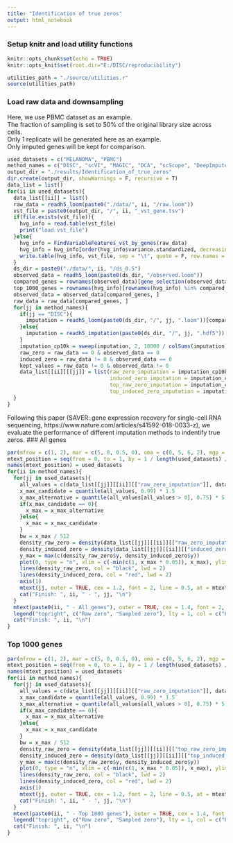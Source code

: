 ```yaml
---
title: "Identification of true zeros"
output: html_notebook
---
```

### Setup knitr and load utility functions
```r
knitr::opts_chunk$set(echo = TRUE)
knitr::opts_knit$set(root.dir="E:/DISC/reproducibility")
```
```r
utilities_path = "./source/utilities.r"
source(utilities_path)
```
### Load raw data and downsampling
Here, we use PBMC dataset as an example.</br>
The fraction of sampling is set to 50% of the original library size across cells.</br>
Only 1 replicate will be generated here as an example.</br>
Only imputed genes will be kept for comparison.
```r
used_datasets = c("MELANOMA", "PBMC")
method_names = c("DISC", "scVI", "MAGIC", "DCA", "scScope", "DeepImpute", "VIPER", "scImpute")
output_dir = "./results/Identification_of_true_zeros"
dir.create(output_dir, showWarnings = F, recursive = T)
data_list = list()
for(ii in used_datasets){
  data_list[[ii]] = list()
  raw_data = readh5_loom(paste0("./data/", ii, "/raw.loom"))
  vst_file = paste0(output_dir, "/", ii, "_vst_gene.tsv")
  if(file.exists(vst_file)){
    hvg_info = read.table(vst_file)
    print("load vst_file")
  }else{
    hvg_info = FindVariableFeatures_vst_by_genes(raw_data)
    hvg_info = hvg_info[order(hvg_info$variance.standardized, decreasing = T), ]
    write.table(hvg_info, vst_file, sep = "\t", quote = F, row.names = T, col.names = T)
  }
  ds_dir = paste0("./data/", ii, "/ds_0.5")
  observed_data = readh5_loom(paste0(ds_dir, "/observed.loom"))
  compared_genes = rownames(observed_data)[gene_selection(observed_data, 10)]
  top_1000_genes = rownames(hvg_info)[rownames(hvg_info) %in% compared_genes][1:1000]
  observed_data = observed_data[compared_genes, ]
  raw_data = raw_data[compared_genes, ]
  for(jj in method_names){
    if(jj == "DISC"){
      imputation = readh5_loom(paste0(ds_dir, "/", jj, ".loom"))[compared_genes, ]
    }else{
      imputation = readh5_imputation(paste0(ds_dir, "/", jj, ".hdf5"))[compared_genes, ]
    }
    imputation_cp10k = sweep(imputation, 2, 10000 / colSums(imputation), "*")
    raw_zero = raw_data == 0 & observed_data == 0
    induced_zero = raw_data != 0 & observed_data == 0
    kept_values = raw_data != 0 & observed_data != 0
    data_list[[ii]][[jj]] = list(raw_zero_imputation = imputation_cp10k[raw_zero],
                                 induced_zero_imputation = imputation_cp10k[induced_zero],
                                 top_raw_zero_imputation = imputation_cp10k[top_1000_genes, ][raw_zero[top_1000_genes, ]],
                                 top_induced_zero_imputation = imputation_cp10k[top_1000_genes, ][induced_zero[top_1000_genes, ]])
  }
}
```
Following this paper (SAVER: gene expression recovery for single-cell RNA sequencing, https://www.nature.com/articles/s41592-018-0033-z), we evaluate the performance of different imputation methods to indentify true zeros.
### All genes
```r
par(mfrow = c(1, 2), mar = c(5, 0, 0.5, 0), oma = c(0, 5, 6, 2), mgp = c(3.5, 1, 0), cex.axis = 1.1, cex.lab = 1.5, font.lab = 2, cex.main = 1.5)
mtext_position = seq(from = 0, to = 1, by = 1 / length(used_datasets) / 2)[seq(length(used_datasets)) * 2]
names(mtext_position) = used_datasets
for(ii in method_names){
  for(jj in used_datasets){
    all_values = c(data_list[[jj]][[ii]][["raw_zero_imputation"]], data_list[[jj]][[ii]][["induced_zero_imputation"]])
    x_max_candidate = quantile(all_values, 0.99) * 1.5
    x_max_alternative = quantile(all_values[all_values > 0], 0.75) * 5
    if(x_max_candidate == 0){
      x_max = x_max_alternative
    }else{
      x_max = x_max_candidate
    }
    bw = x_max / 512
    density_raw_zero = density(data_list[[jj]][[ii]][["raw_zero_imputation"]][data_list[[jj]][[ii]][["raw_zero_imputation"]] <= x_max * 1.1], bw = bw)
    density_induced_zero = density(data_list[[jj]][[ii]][["induced_zero_imputation"]][data_list[[jj]][[ii]][["induced_zero_imputation"]] <= x_max * 1.1], bw = bw)
    y_max = max(c(density_raw_zero$y, density_induced_zero$y))
    plot(0, type = "n", xlim = c(-min(c(1, x_max * 0.05)), x_max), ylim = c(0, y_max), axes = FALSE, ann = FALSE, frame.plot = TRUE)
    lines(density_raw_zero, col = "black", lwd = 2)
    lines(density_induced_zero, col = "red", lwd = 2)
    axis(1)
    mtext(jj, outer = TRUE, cex = 1.2, font = 2, line = 0.5, at = mtext_position[jj])
    cat("Finish: ", ii, " - ", jj, "\n")
  }
  mtext(paste0(ii, " - All genes"), outer = TRUE, cex = 1.4, font = 2, line = 3)
  legend("topright", c("Raw zero", "Sampled zero"), lty = 1, col = c("black", "red"), lwd = 2)
  cat("Finish: ", ii, "\n")
}
```
### Top 1000 genes
```r
par(mfrow = c(1, 2), mar = c(5, 0, 0.5, 0), oma = c(0, 5, 6, 2), mgp = c(3.5, 1, 0), cex.axis = 1.1, cex.lab = 1.5, font.lab = 2, cex.main = 1.5)
mtext_position = seq(from = 0, to = 1, by = 1 / length(used_datasets) / 2)[seq(length(used_datasets)) * 2]
names(mtext_position) = used_datasets
for(ii in method_names){
  for(jj in used_datasets){
    all_values = c(data_list[[jj]][[ii]][["raw_zero_imputation"]], data_list[[jj]][[ii]][["induced_zero_imputation"]])
    x_max_candidate = quantile(all_values, 0.99) * 1.5
    x_max_alternative = quantile(all_values[all_values > 0], 0.75) * 5
    if(x_max_candidate == 0){
      x_max = x_max_alternative
    }else{
      x_max = x_max_candidate
    }
    bw = x_max / 512
    density_raw_zero = density(data_list[[jj]][[ii]][["top_raw_zero_imputation"]][data_list[[jj]][[ii]][["top_raw_zero_imputation"]] <= x_max * 1.1], bw = bw)
    density_induced_zero = density(data_list[[jj]][[ii]][["top_induced_zero_imputation"]][data_list[[jj]][[ii]][["top_induced_zero_imputation"]] <= x_max * 1.1], bw = bw)
    y_max = max(c(density_raw_zero$y, density_induced_zero$y))
    plot(0, type = "n", xlim = c(-min(c(1, x_max * 0.05)), x_max), ylim = c(0, y_max), axes = FALSE, ann = FALSE, frame.plot = TRUE)
    lines(density_raw_zero, col = "black", lwd = 2)
    lines(density_induced_zero, col = "red", lwd = 2)
    axis(1)
    mtext(jj, outer = TRUE, cex = 1.2, font = 2, line = 0.5, at = mtext_position[jj])
    cat("Finish: ", ii, " - ", jj, "\n")
  }
  mtext(paste0(ii, " - Top 1000 genes"), outer = TRUE, cex = 1.4, font = 2, line = 3)
  legend("topright", c("Raw zero", "Sampled zero"), lty = 1, col = c("black", "red"), lwd = 2)
  cat("Finish: ", ii, "\n")
}
```

